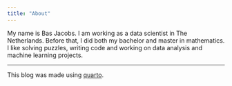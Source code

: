 ```yaml
---
title: "About"
---
```


My name is Bas Jacobs. I am working as a data scientist in The Netherlands. Before that, I did both my bachelor and master in mathematics. I like solving puzzles, writing code and working on data analysis and machine learning projects.

***

This blog was made using [quarto](https://quarto.org).